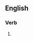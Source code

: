 ==English==

===Verb===
{{head|en|verb form}}

# {{present participle of|smart off|lang=en|nocat=1}}